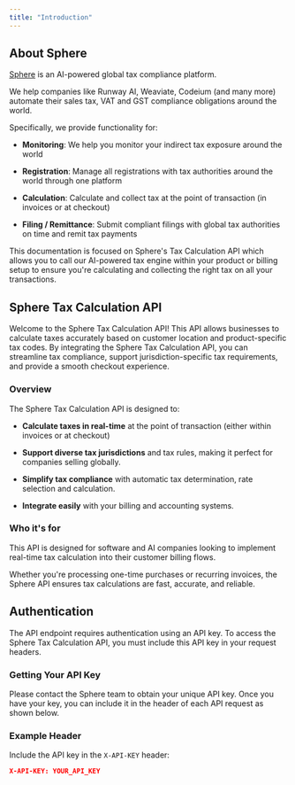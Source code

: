 ```yaml
---
title: "Introduction"
---
```


## About Sphere&#x20;

[Sphere](https://www.getsphere.com/) is an AI-powered global tax compliance platform.&#x20;

We help companies like Runway AI, Weaviate, Codeium (and many more) automate their sales tax, VAT and GST compliance obligations around the world.&#x20;

Specifically, we provide functionality for:

* **Monitoring**: We help you monitor your indirect tax exposure around the world&#x20;

* **Registration**: Manage all registrations with tax authorities around the world through one platform

* **Calculation**: Calculate and collect tax at the point of transaction (in invoices or at checkout)&#x20;

* **Filing / Remittance**: Submit compliant filings with global tax authorities on time and remit tax payments&#x20;

This documentation is focused on Sphere's Tax Calculation API which allows you to call our AI-powered tax engine within your product or billing setup to ensure you're calculating and collecting the right tax on all your transactions.

## Sphere Tax Calculation API

Welcome to the Sphere Tax Calculation API! This API allows businesses to calculate taxes accurately based on customer location and product-specific tax codes. By integrating the Sphere Tax Calculation API, you can streamline tax compliance, support jurisdiction-specific tax requirements, and provide a smooth checkout experience.

### Overview

The Sphere Tax Calculation API is designed to:

* **Calculate taxes in real-time** at the point of transaction (either within invoices or at checkout)&#x20;

* **Support diverse tax jurisdictions** and tax rules, making it perfect for companies selling globally.

* **Simplify tax compliance** with automatic tax determination, rate selection and calculation.

* **Integrate easily** with your billing and accounting systems.

### Who it's for&#x20;

This API is designed for software and AI companies looking to implement real-time tax calculation into their customer billing flows.

Whether you're processing one-time purchases or recurring invoices, the Sphere API ensures tax calculations are fast, accurate, and reliable.

## Authentication

The API endpoint requires authentication using an API key. To access the Sphere Tax Calculation API, you must include this API key in your request headers.

### Getting Your API Key

Please contact the Sphere team to obtain your unique API key. Once you have your key, you can include it in the header of each API request as shown below.

### Example Header

Include the API key in the `X-API-KEY` header:

```json
X-API-KEY: YOUR_API_KEY
```